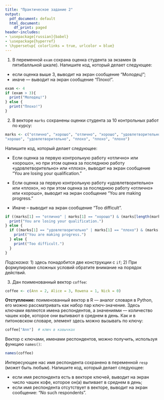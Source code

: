 ```yaml
---
title: "Практическое задание 2"
output:
  pdf_document: default
  html_document:
    df_print: paged
header-includes:
- \usepackage[russian]{babel}
- \usepackage{hyperref}
- \hypersetup{ colorlinks = true, urlcolor = blue}
---
```


1. В переменной `exam` сохрана оценка студента за экзамен (в пятибалльной шкале). Напишите код, который делает следующее:

* если оценка выше 3, выводит на экран сообщение "Молодец!";
* иначе — выводит на экран 	сообщение "Плохо!".
```r
exam <- 4
if (exam > 3){
  print("Молодец!")
} else {
  print("Плохо!")
}
```


2. В векторе `marks` сохранены оценки студента за 10 контрольных работ по курсу:

```r
marks <- c("отлично", "хорошо", "отлично", "хорошо", "удовлетворительно", 
"хорошо", "удовлетворительно", "плохо", "плохо", "плохо")
```

Напишите код, который делает следующее:

* Если оценка за первую контрольную работу «отлично» или «хорошо», но при этом оценка за последнюю работу «удовлетворительно» или «плохо», выводит на экран сообщение "You are losing your qualification."

* Если оценка за первую контрольную работу «удовлетворительно» или «плохо», но при этом оценка за последнюю работу «отлично» или «хорошо», выводит на экран сообщение "You are making progress."

* Иначе – выводит на экран сообщение "Too difficult".
```r
if ((marks[1] == "отлично" | marks[1] == "хорошо") & (marks[length(marks)] == "удовлетворительно" | marks[length(marks)] == "плохо")){
  print("You are losing your qualification.")
} else {
  if ((marks[1] == "удовлетворительно" | marks[1] == "плохо") & (marks[length(marks)] == "отлично" | marks[length(marks)] == "хорошо")){
    print("You are making progress.")
  } else {
    print("Too difficult.")
  }
}
```


*Подсказка:* 1) здесь понадобится две конструкции с `if`; 2) При формулировке сложных условий обратите внимание на порядок действий.

3. Дан поименованный вектор `coffee`:

```r
coffee <- c(Ann = 2, Alice = 3, Rowena = 1, Nick = 0)
```

**Отступление:** поименованный вектор в R — аналог словаря в Python, его можно рассматривать как набор пар ключ-значение. Здесь ключами являются имена респондентов, а значениями — количество чашек кофе, которое они выпивают в среднем в день. Как и в питоновском словаре, элемент здесь можно вызывать по ключу:

```r
coffee["Ann"]  # ключ в кавычках
```
 
Вектор с ключами, именами респондентов, можно получить, используя функцию `names()`:

```r
names(coffee)
```

Интересующее нас имя респондента сохранено в переменной `resp` (может быть любым). Напишите код, который делает следующее:

* если имя респондента есть в векторе ключей, выводит на экран число чашек кофе, которое он(а) выпивает в среднем в день;
* если имя респондента отсутствует в векторе, выводит на экран сообщение: "No such respondents".